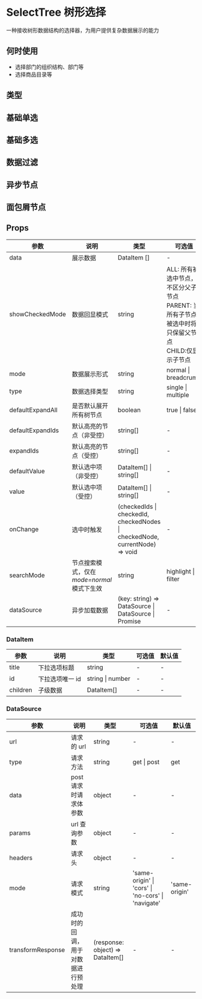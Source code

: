 # SelectTree 树形选择

一种接收树形数据结构的选择器，为用户提供复杂数据展示的能力

## 何时使用

- 选择部门的组织结构、部门等
- 选择商品目录等

## 类型

## 基础单选


<DemoSingle />

## 基础多选


<DemoMultiple />

## 数据过滤


<DemoFilter />

## 异步节点


<DemoAsync />

## 面包屑节点


<DemoBread />

## Props

| 参数             | 说明                                      | 类型                                                                        | 可选值                                                                                                     | 默认值 |
| ---------------- | ----------------------------------------- | --------------------------------------------------------------------------- | ---------------------------------------------------------------------------------------------------------- | ------ |
| data             | 展示数据                                  | DataItem []                                                                 | -                                                                                                          | -      |
| showCheckedMode  | 数据回显模式                              | string                                                                      | ALL: 所有被选中节点，不区分父子节点 <br/>PARENT: 当所有子节点被选中时将只保留父节点<br/>CHILD:仅显示子节点 | CHILD  |
| mode             | 数据展示形式                              | string                                                                      | normal \| breadcrumb                                                                                       | false  |
| type             | 数据选择类型                              | string                                                                      | single \| multiple                                                                                         | false  |
| defaultExpandAll | 是否默认展开所有树节点                    | boolean                                                                     | true \| false                                                                                              | false  |
| defaultExpandIds | 默认高亮的节点（非受控）                  | string[]                                                                    | -                                                                                                          | -      |
| expandIds        | 默认高亮的节点（受控）                    | string[]                                                                    | -                                                                                                          | -      |
| defaultValue     | 默认选中项 （非受控）                     | DataItem[] \| string[]                                                      | -                                                                                                          | -      |
| value            | 默认选中项 （受控）                       | DataItem[] \| string[]                                                      | -                                                                                                          | -      |
| onChange         | 选中时触发                                | (checkedIds \| checkedId, checkedNodes \| checkedNode, currentNode) => void | -                                                                                                          | -      |
| searchMode       | 节点搜索模式，仅在*mode=normal*模式下生效 | string                                                                      | highlight \| filter                                                                                        | -      |
| dataSource       | 异步加载数据                              | (key: string) => DataSource \| DataSource \| Promise                        | -                                                                                                          | -      |

### DataItem

| 参数     | 说明            | 类型             | 可选值 | 默认值 |
| -------- | --------------- | ---------------- | ------ | ------ |
| title    | 下拉选项标题    | string           | -      | -      |
| id       | 下拉选项唯一 id | string \| number | -      | -      |
| children | 子级数据        | DataItem[]       | -      | -      |

### DataSource

| 参数              | 说明                               | 类型                             | 可选值                                             | 默认值        |
| ----------------- | ---------------------------------- | -------------------------------- | -------------------------------------------------- | ------------- |
| url               | 请求的 url                         | string                           | -                                                  | -             |
| type              | 请求方法                           | string                           | get \| post                                        | get           |
| data              | post 请求时请求体参数              | object                           | -                                                  | -             |
| params            | url 查询参数                       | object                           | -                                                  | -             |
| headers           | 请求头                             | object                           | -                                                  | -             |
| mode              | 请求模式                           | string                           | 'same-origin' \| 'cors' \| 'no-cors' \| 'navigate' | 'same-origin' |
| transformResponse | 成功时的回调，用于对数据进行预处理 | (response: object) => DataItem[] | -                                                  | -             |
